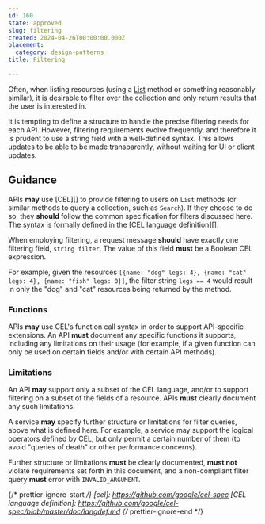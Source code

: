 ```yaml
---
id: 160
state: approved
slug: filtering
created: 2024-04-26T00:00:00.000Z
placement:
  category: design-patterns
title: Filtering

--- 
```



Often, when listing resources (using a [List](./list) method or something
reasonably similar), it is desirable to filter over the collection and only
return results that the user is interested in.

It is tempting to define a structure to handle the precise filtering needs for
each API. However, filtering requirements evolve frequently, and therefore it
is prudent to use a string field with a well-defined syntax. This allows
updates to be able to be made transparently, without waiting for UI or client
updates.

## Guidance

APIs <b class="font-extrabold text-green-700">may</b> use [CEL][] to provide filtering to users on `List` methods (or
similar methods to query a collection, such as `Search`). If they choose to do
so, they <b class="font-extrabold	text-yellow-700">should</b> follow the common specification for filters discussed here.
The syntax is formally defined in the [CEL language definition][].

When employing filtering, a request message <b class="font-extrabold	text-yellow-700">should</b> have exactly one
filtering field, `string filter`. The value of this field <b class="font-extrabold	text-red-700">must</b> be a Boolean
CEL expression.

For example, given the resources
`[{name: "dog" legs: 4}, {name: "cat" legs: 4}, {name: "fish" legs: 0}]`, the
filter string `legs == 4` would result in only the "dog" and "cat" resources
being returned by the method.

### Functions

APIs <b class="font-extrabold text-green-700">may</b> use CEL's function call syntax in order to support API-specific
extensions. An API <b class="font-extrabold	text-red-700">must</b> document any specific functions it supports,
including any limitations on their usage (for example, if a given function can
only be used on certain fields and/or with certain API methods).

### Limitations

An API <b class="font-extrabold text-green-700">may</b> support only a subset of the CEL language, and/or to support
filtering on a subset of the fields of a resource. APIs <b class="font-extrabold	text-red-700">must</b> clearly
document any such limitations.

A service <b class="font-extrabold text-green-700">may</b> specify further structure or limitations for filter queries,
above what is defined here. For example, a service may support the logical
operators defined by CEL, but only permit a certain number of them (to avoid
"queries of death" or other performance concerns).

Further structure or limitations <b class="font-extrabold	text-red-700">must</b> be clearly documented, <b class="font-extrabold	text-red-700">must not</b>
violate requirements set forth in this document, and a non-compliant filter
query <b class="font-extrabold	text-red-700">must</b> error with `INVALID_ARGUMENT`.

{/* prettier-ignore-start  */}
[cel]: https://github.com/google/cel-spec
[CEL language definition]: https://github.com/google/cel-spec/blob/master/doc/langdef.md
{/* prettier-ignore-end  */}
